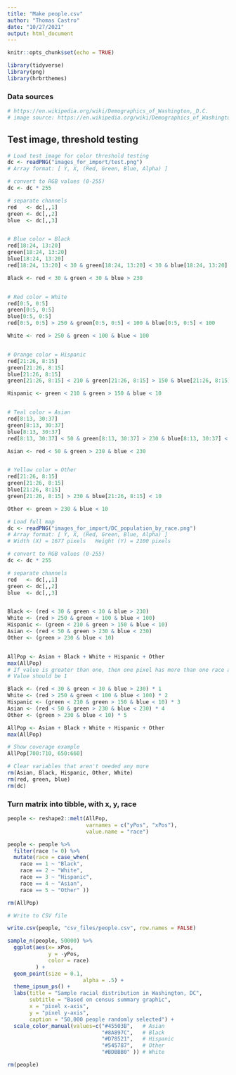 ```yaml
---
title: "Make people.csv"
author: "Thomas Castro"
date: "10/27/2021"
output: html_document
---
```


```r
knitr::opts_chunk$set(echo = TRUE)

library(tidyverse)
library(png)
library(hrbrthemes)

```


### Data sources

```r

# https://en.wikipedia.org/wiki/Demographics_of_Washington,_D.C.
# image source: https://en.wikipedia.org/wiki/Demographics_of_Washington,_D.C.#/media/File:Race_and_ethnicity_in_Washington,_D.C._2010.png


```

## Test image, threshold testing

```r

# Load test image for color threshold testing
dc <- readPNG("images_for_import/test.png")
# Array format: [ Y, X, (Red, Green, Blue, Alpha) ]

# convert to RGB values (0-255)
dc <- dc * 255

# separate channels
red   <- dc[,,1]
green <- dc[,,2]
blue  <- dc[,,3]


# Blue color = Black
red[18:24, 13:20]
green[18:24, 13:20]
blue[18:24, 13:20]
red[18:24, 13:20] < 30 & green[18:24, 13:20] < 30 & blue[18:24, 13:20] > 230

Black <- red < 30 & green < 30 & blue > 230


# Red color = White
red[0:5, 0:5]
green[0:5, 0:5]
blue[0:5, 0:5]
red[0:5, 0:5] > 250 & green[0:5, 0:5] < 100 & blue[0:5, 0:5] < 100

White <- red > 250 & green < 100 & blue < 100


# Orange color = Hispanic
red[21:26, 8:15]
green[21:26, 8:15]
blue[21:26, 8:15]
green[21:26, 8:15] < 210 & green[21:26, 8:15] > 150 & blue[21:26, 8:15] < 10

Hispanic <- green < 210 & green > 150 & blue < 10


# Teal color = Asian
red[8:13, 30:37]
green[8:13, 30:37]
blue[8:13, 30:37]
red[8:13, 30:37] < 50 & green[8:13, 30:37] > 230 & blue[8:13, 30:37] < 230

Asian <- red < 50 & green > 230 & blue < 230


# Yellow color = Other
red[21:26, 8:15]
green[21:26, 8:15]
blue[21:26, 8:15]
green[21:26, 8:15] > 230 & blue[21:26, 8:15] < 10

Other <- green > 230 & blue < 10


```

```r

# Load full map
dc <- readPNG("images_for_import/DC_population_by_race.png")
# Array format: [ Y, X, (Red, Green, Blue, Alpha) ]
# Width (X) = 1677 pixels   Height (Y) = 2100 pixels

# convert to RGB values (0-255)
dc <- dc * 255

# separate channels
red   <- dc[,,1]
green <- dc[,,2]
blue  <- dc[,,3]


Black <- (red < 30 & green < 30 & blue > 230)
White <- (red > 250 & green < 100 & blue < 100) 
Hispanic <- (green < 210 & green > 150 & blue < 10) 
Asian <- (red < 50 & green > 230 & blue < 230)
Other <- (green > 230 & blue < 10)


AllPop <- Asian + Black + White + Hispanic + Other
max(AllPop)
# If value is greater than one, then one pixel has more than one race associated.
# Value should be 1

Black <- (red < 30 & green < 30 & blue > 230) * 1
White <- (red > 250 & green < 100 & blue < 100) * 2
Hispanic <- (green < 210 & green > 150 & blue < 10) * 3
Asian <- (red < 50 & green > 230 & blue < 230) * 4
Other <- (green > 230 & blue < 10) * 5

AllPop <- Asian + Black + White + Hispanic + Other
max(AllPop)

# Show coverage example
AllPop[700:710, 650:660]


```


```r

# Clear variables that aren't needed any more
rm(Asian, Black, Hispanic, Other, White)
rm(red, green, blue)
rm(dc)

```


### Turn matrix into tibble, with x, y, race

```r

people <- reshape2::melt(AllPop, 
                         varnames = c("yPos", "xPos"), 
                         value.name = "race")

people <- people %>% 
  filter(race != 0) %>% 
  mutate(race = case_when(
    race == 1 ~ "Black",
    race == 2 ~ "White",
    race == 3 ~ "Hispanic",
    race == 4 ~ "Asian",
    race == 5 ~ "Other" ))

rm(AllPop)

```

```r

# Write to CSV file

write.csv(people, "csv_files/people.csv", row.names = FALSE)

```

```r

sample_n(people, 50000) %>% 
  ggplot(aes(x= xPos, 
             y = -yPos, 
             color = race)
         ) + 
  geom_point(size = 0.1,
                        alpha = .5) +
  theme_ipsum_ps() +
  labs(title = "Sample racial distribution in Washington, DC",
       subtitle = "Based on census summary graphic",
       x = "pixel x-axis",
       y = "pixel y-axis",
       caption = "50,000 people randomly selected") +
  scale_color_manual(values=c("#45503B",   # Asian
                              "#8A897C",   # Black
                              "#D78521",   # Hispanic
                              "#545787",   # Other
                              "#BDBBB0" )) # White

```

```r

rm(people)

```

